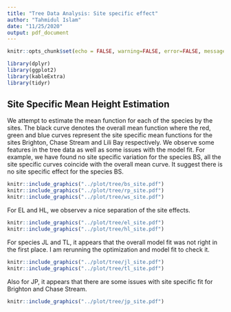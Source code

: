 ---
title: "Tree Data Analysis: Site specific effect"
author: "Tahmidul Islam"
date: "11/25/2020"
output: pdf_document
---

```{r setup, include=FALSE}
knitr::opts_chunk$set(echo = FALSE, warning=FALSE, error=FALSE, message = FALSE, cache = TRUE, dpi = 300, fig.width = 14, fig.height = 6)
```



```{r}
library(dplyr)
library(ggplot2)
library(kableExtra)
library(tidyr)
```


## Site Specific Mean Height Estimation

We attempt to estimate the mean function for each of the species by the sites. The black curve denotes the overall mean function where the red, green and blue curves represent the site specific mean functions for the sites Brighton, Chase Stream and Lili Bay respectively. 
We observe some features in the tree data as well as some issues with the model fit. For example, we have found no site specific variation for the species BS, all the site specific curves coincide with the overall mean curve. It suggest there is no site specific effect for the species BS.

```{r bssite, echo = FALSE, message=FALSE, fig.align='center', out.width='\\linewidth', fig.pos='H'}
knitr::include_graphics("../plot/tree/bs_site.pdf")
knitr::include_graphics("../plot/tree/rp_site.pdf")
knitr::include_graphics("../plot/tree/ws_site.pdf")
```

For EL and HL, we observev a nice separation of the site effects.
```{r elhl, echo = FALSE, message=FALSE, fig.align='center', out.width='\\linewidth', fig.pos='H'}
knitr::include_graphics("../plot/tree/el_site.pdf")
knitr::include_graphics("../plot/tree/hl_site.pdf")
```


For species JL and TL, it appears that the overall model fit was not right in the first place. I am rerunning the optimization and model fit to check it.
```{r jltl, echo = FALSE, message=FALSE, fig.align='center', out.width='\\linewidth', fig.pos='H'}
knitr::include_graphics("../plot/tree/jl_site.pdf")
knitr::include_graphics("../plot/tree/tl_site.pdf")
```

Also for JP, it appears that there are some issues with site specific fit for Brighton and Chase Stream.
```{r jpsite, echo = FALSE, message=FALSE, fig.align='center', out.width='\\linewidth', fig.pos='H'}
knitr::include_graphics("../plot/tree/jp_site.pdf")
```


